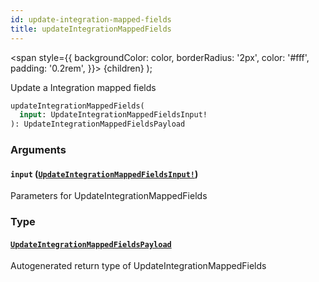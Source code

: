 ```yaml
---
id: update-integration-mapped-fields
title: updateIntegrationMappedFields
---
```


<span
style={{
      backgroundColor: color,
      borderRadius: '2px',
      color: '#fff',
      padding: '0.2rem',
    }}>
{children}
</span>
);

Update a Integration mapped fields

```graphql
updateIntegrationMappedFields(
  input: UpdateIntegrationMappedFieldsInput!
): UpdateIntegrationMappedFieldsPayload

```

### Arguments

#### `input` ([`UpdateIntegrationMappedFieldsInput!`](/api/graphql/documentation/inputs/update-integration-mapped-fields-input))

Parameters for UpdateIntegrationMappedFields

### Type

#### [`UpdateIntegrationMappedFieldsPayload`](/api/graphql/documentation/objects/update-integration-mapped-fields-payload)

Autogenerated return type of UpdateIntegrationMappedFields
